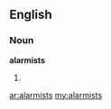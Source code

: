 ==English==

===Noun===
'''alarmists'''

# {{plural of|[[alarmist]]}}

[[ar:alarmists]]
[[my:alarmists]]